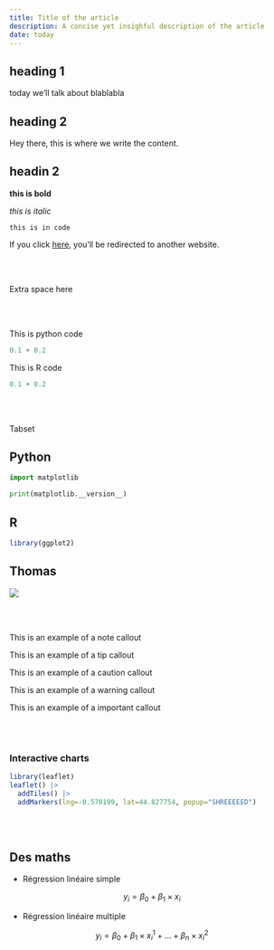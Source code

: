 ```yaml
---
title: Title of the article
description: A concise yet insighful description of the article
date: today
---
```


## heading 1

today we'll talk about blablabla

## heading 2

Hey there, this is where we write the content.

## headin 2

**this is bold**

*this is italic*

`this is in code`

If you click [here](https://encrypted-tbn2.gstatic.com/images?q=tbn:ANd9GcQ_rI5w4byA1_4Ya2ZXKPMiDRGyt33rPvJ4coFuRR61pQ_6ylodmKv1bpUSQaxiGbKHCSu-Z-mhhOB3xul2ZTlQGQ), you'll be redirected to another website.

<br><br>

Extra space here

<br><br>

This is python code

```python
0.1 + 0.2
```

This is R code

```r
0.1 + 0.2
```

<br><br>


Tabset


::: {.panel-tabset group="language"}

## Python

```python
import matplotlib

print(matplotlib.__version__)
```

## R

```r
library(ggplot2)
```

## Thomas

![](img/img.jpg)

:::


<br><br>

:::{.callout-note}
This is an example of a note callout
:::

:::{.callout-tip}
This is an example of a tip callout
:::

:::{.callout-caution}
This is an example of a caution callout
:::

:::{.callout-warning}
This is an example of a warning callout
:::

:::{.callout-important}
This is an example of a important callout
:::

<br><br>

### Interactive charts

```r
library(leaflet)
leaflet() |>
  addTiles() |>
  addMarkers(lng=-0.570199, lat=44.827754, popup="SHREEEEED")
```

<br><br>

## Des maths

- Régression linéaire simple

$$y_i = \beta_0 + \beta_1 \times x_i$$

- Régression linéaire multiple

$$y_i = \beta_0 + \beta_1 \times x_i^1 + \dots + \beta_n \times x_i^2$$

<br><br><br><br>
